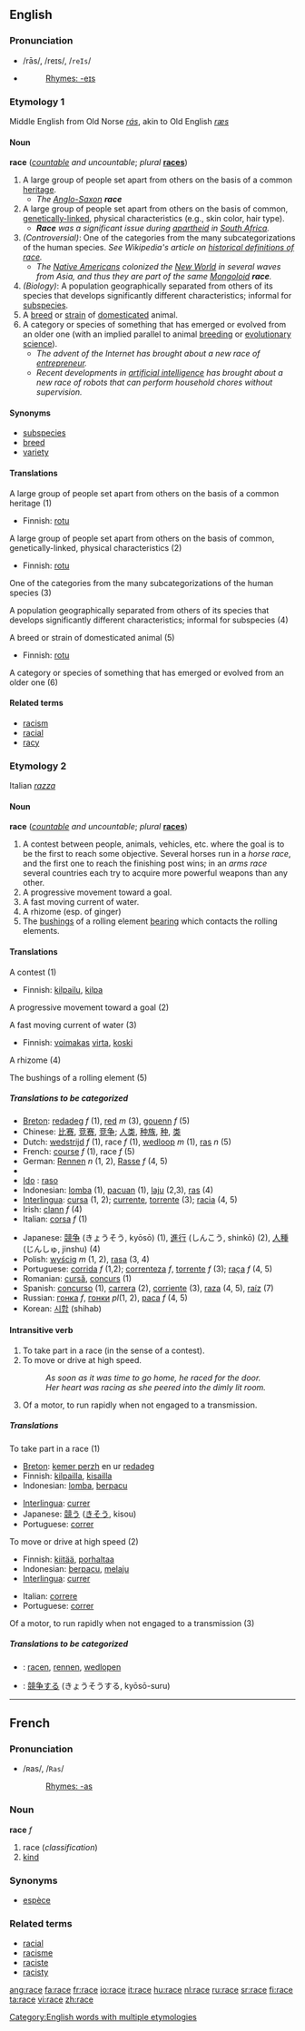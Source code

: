 ==English==

{{rank|fast|middle|effort|881|race|ladies|rise|looks}}

===Pronunciation===
*/rās/, /reɪs/, /<tt>reIs</tt>/
*{{audio|en-us-race.ogg|Audio (US)}}
*:[[Rhymes:English:-eɪs|Rhymes: -eɪs]]

=== Etymology 1 ===
Middle English from Old Norse ''[[rás]]'', akin to Old English ''[[ræs]]''

==== Noun ====
'''race''' (''[[countable]] and uncountable''; ''plural'' '''[[races]]''')

# A large group of people set apart from others on the basis of a common [[heritage]].
#* ''The [[Anglo-Saxon]] '''race'''''
# A large group of people set apart from others on the basis of common, [[genetically-linked]], physical characteristics (e.g., skin color, hair type).
#* '''''Race''' was a significant issue during [[apartheid]] in [[South Africa]].''
# ''(Controversial)'': One of the categories from the many subcategorizations of the human species. ''See Wikipedia's article on [[w:Race_(historical_definitions)|historical definitions of race]].''
#* ''The [[Native American]]s colonized the [[New World]] in several waves from Asia, and thus they are part of the same [[Mongoloid]] '''race'''.''
# ''(Biology)'': A population geographically separated from others of its species that develops significantly different characteristics; informal for [[subspecies]].
# A [[breed]] or [[strain]] of [[domesticate]]d animal.
# A category or species of something that has emerged or evolved from an older one (with an implied parallel to animal [[breeding]] or [[evolutionary science]]).
#* ''The advent of the Internet has brought about a new race of [[entrepreneur]].''
#* ''Recent developments in [[artificial intelligence]] has brought about a new race of robots that can perform household chores without supervision.''

==== Synonyms ====
* [[subspecies]]
* [[breed]]
* [[variety]]

====Translations====
;A large group of people set apart from others on the basis of a common heritage (1)
{{top}}
*Finnish: [[rotu]]
{{mid}}
{{bottom}}

;A large group of people set apart from others on the basis of common, genetically-linked, physical characteristics (2)
{{top}}
*Finnish: [[rotu]]
{{mid}}
{{bottom}}

;One of the categories from the many subcategorizations of the human species (3)
{{top}}
{{mid}}
{{bottom}}

;A population geographically separated from others of its species that develops significantly different characteristics; informal for subspecies (4)
{{top}}
{{mid}}
{{bottom}}

;A breed or strain of domesticated animal (5)
{{top}}
*Finnish: [[rotu]]
{{mid}}
{{bottom}}

;A category or species of something that has emerged or evolved from an older one (6)
{{top}}
{{mid}}
{{bottom}}

==== Related terms ====
* [[racism]]
* [[racial]]
* [[racy]]

=== Etymology 2 ===
Italian ''[[razza]]''

==== Noun ====
'''race''' (''[[countable]] and uncountable''; ''plural'' '''[[races]]''')

# A contest between people, animals, vehicles, etc. where the goal is to be the first to reach some objective. Several horses run in a ''horse race'', and the first one to reach the finishing post wins; in an ''arms race'' several countries each try to acquire more powerful weapons than any other.
# A progressive movement toward a goal.
# A fast moving current of water.
# A rhizome (esp. of ginger)
# The [[bushing]]s of a rolling element [[bearing]] which contacts the rolling elements.

====Translations====
;A contest (1)
{{top}}
*Finnish: [[kilpailu]], [[kilpa]]
{{mid}}
{{bottom}}

;A progressive movement toward a goal (2)
{{top}}
{{mid}}
{{bottom}}

;A fast moving current of water (3)
{{top}}
*Finnish: [[voimakas]] [[virta]], [[koski]]
{{mid}}
{{bottom}}

;A rhizome (4)
{{top}}
{{mid}}
{{bottom}}

;The bushings of a rolling element (5)
{{top}}
{{mid}}
{{bottom}}

=====Translations to be categorized=====
{{checktrans}}
{{top}}
*[[Breton]]: [[redadeg]] ''f'' (1), [[red#Breton|red]] ''m'' (3), [[gouenn]] ''f'' (5)
*Chinese: [[比赛]], [[竞赛]], [[竞争]]; [[人类]], [[种族]], [[种]], [[类]]
*Dutch: [[wedstrijd]] ''f'' (1), race ''f'' (1), [[wedloop]] ''m'' (1), [[ras]] ''n'' (5)
*French: [[course#French|course]] ''f'' (1), race ''f'' (5)
*German: [[Rennen]] ''n'' (1, 2), [[Rasse]] ''f'' (4, 5)
*{{hu1|verseny}}
* [[Ido]] : [[raso]]
*Indonesian: [[lomba]] (1), [[pacu]]an (1), [[laju]] (2,3), [[ras]] (4)
*[[Interlingua]]: [[cursa]] (1, 2); [[currente]], [[torrente#Interlingua|torrente]] (3); [[racia]] (4, 5)
*Irish: [[clann]] ''f'' (4)
*Italian: [[corsa#Italian|corsa]] ''f'' (1)
{{mid}}
*Japanese: [[競争]] (きょうそう, kyōsō) (1), [[進行]] (しんこう, shinkō) (2), [[人種]] (じんしゅ, jinshu) (4)
*Polish: [[wyścig]] ''m'' (1, 2), [[rasa]] (3, 4)
*Portuguese: [[corrida#Portuguese|corrida]] ''f'' (1,2); [[correnteza]] ''f'', [[torrente#Portuguese|torrente]] ''f'' (3); [[raça]] ''f'' (4, 5)
*Romanian: [[cursă]], [[concurs]] (1)
*Spanish: [[concurso]] (1), [[carrera]] (2), [[corriente]] (3), [[raza]] (4, 5), [[raíz]] (7) 
*Russian: [[гонка]] ''f'', [[гонки]] ''pl''(1, 2), [[раса]] ''f'' (4, 5)
*Korean: [[시합]] (shihab)
{{bottom}}

==== Intransitive verb ====
{{en-verb|rac|ing}}

# To take part in a race (in the sense of a contest).
# To move or drive at high speed.
#:''As soon as it was time to go home, he raced for the door.''
#:''Her heart was racing as she peered into the dimly lit room.''
# Of a motor, to run rapidly when not engaged to a transmission.

=====Translations=====
;To take part in a race (1)
{{top}}
*[[Breton]]: [[kemer perzh]] en ur [[redadeg]]
*Finnish: [[kilpailla]], [[kisailla]]
*Indonesian: [[lomba]], [[pacu|berpacu]]
{{mid}}
*[[Interlingua]]: [[currer]]
*Japanese: [[競う]] ([[きそう]], kisou)
*Portuguese: [[correr]]
{{bottom}}

;To move or drive at high speed (2)
{{top}}
*Finnish: [[kiitää]], [[porhaltaa]]
*Indonesian: [[pacu|berpacu]], [[laju|melaju]]
*[[Interlingua]]: [[currer]]
{{mid}}
*Italian: [[correre]]
*Portuguese: [[correr]]
{{bottom}}

;Of a motor, to run rapidly when not engaged to a transmission (3)
{{top}}
{{mid}}
{{bottom}}

=====Translations to be categorized=====
{{checktrans}}
{{top}}
*{{ttbc|Dutch}}: [[racen]], [[rennen]], [[wedlopen]]
{{mid}}
*{{ttbc|Japanese}}: [[競争]]する (きょうそうする, kyōsō-suru)
{{bottom}}

[[Category:English words with multiple etymologies]]

----

==French==
===Pronunciation===
*/ʀas/, /<tt>Ras</tt>/
*:[[Rhymes:French:-as|Rhymes: -as]]

===Noun===
'''race''' ''f''

# race (''classification'')
# [[kind]]

===Synonyms===
*[[espèce]]

===Related terms===

*[[racial]]
*[[racisme]]
*[[raciste]]
*[[racisty]]

[[ang:race]]
[[fa:race]]
[[fr:race]]
[[io:race]]
[[it:race]]
[[hu:race]]
[[nl:race]]
[[ru:race]]
[[sr:race]]
[[fi:race]]
[[ta:race]]
[[vi:race]]
[[zh:race]]